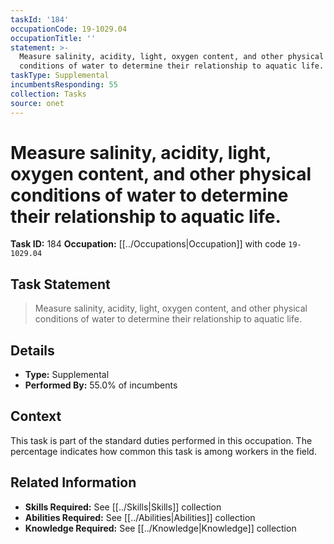 ```yaml
---
taskId: '184'
occupationCode: 19-1029.04
occupationTitle: ''
statement: >-
  Measure salinity, acidity, light, oxygen content, and other physical
  conditions of water to determine their relationship to aquatic life.
taskType: Supplemental
incumbentsResponding: 55
collection: Tasks
source: onet
---
```

# Measure salinity, acidity, light, oxygen content, and other physical conditions of water to determine their relationship to aquatic life.

**Task ID:** 184
**Occupation:** [[../Occupations|Occupation]] with code `19-1029.04`

## Task Statement

> Measure salinity, acidity, light, oxygen content, and other physical conditions of water to determine their relationship to aquatic life.

## Details

- **Type:** Supplemental
- **Performed By:** 55.0% of incumbents

## Context

This task is part of the standard duties performed in this occupation. The percentage indicates how common this task is among workers in the field.

## Related Information

- **Skills Required:** See [[../Skills|Skills]] collection
- **Abilities Required:** See [[../Abilities|Abilities]] collection
- **Knowledge Required:** See [[../Knowledge|Knowledge]] collection
